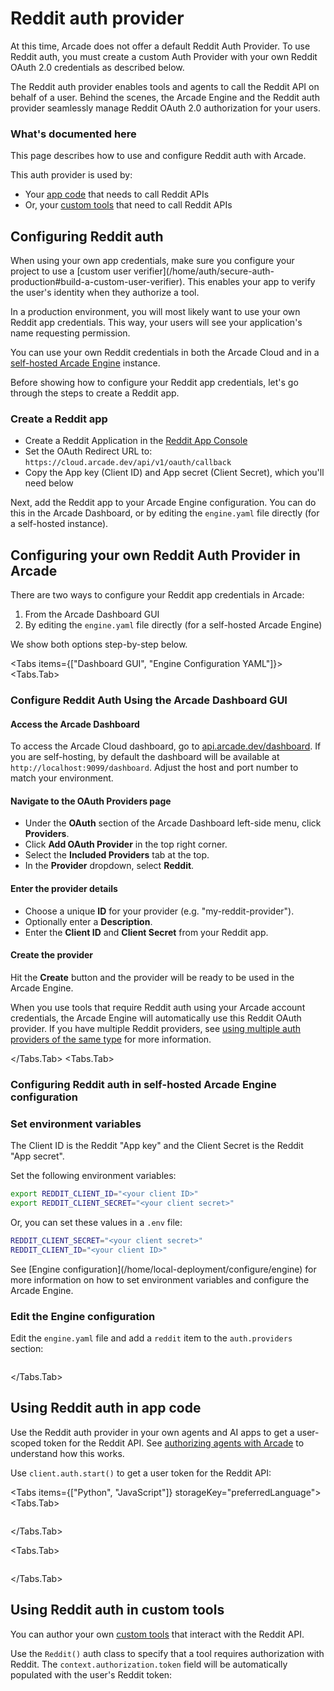
# Reddit auth provider

<Note>
  At this time, Arcade does not offer a default Reddit Auth Provider. To use
  Reddit auth, you must create a custom Auth Provider with your own Reddit OAuth
  2.0 credentials as described below.
</Note>

The Reddit auth provider enables tools and agents to call the Reddit API on behalf of a user. Behind the scenes, the Arcade Engine and the Reddit auth provider seamlessly manage Reddit OAuth 2.0 authorization for your users.

### What's documented here

This page describes how to use and configure Reddit auth with Arcade.

This auth provider is used by:

- Your [app code](#using-reddit-auth-in-app-code) that needs to call Reddit APIs
- Or, your [custom tools](#using-reddit-auth-in-custom-tools) that need to call Reddit APIs

## Configuring Reddit auth

<Note>
  When using your own app credentials, make sure you configure your project to use a [custom user verifier](/home/auth/secure-auth-production#build-a-custom-user-verifier). This enables your app to verify the user's identity when they authorize a tool.
</Note>

In a production environment, you will most likely want to use your own Reddit app credentials. This way, your users will see your application's name requesting permission.

You can use your own Reddit credentials in both the Arcade Cloud and in a [self-hosted Arcade Engine](/home/local-deployment/install/local) instance.

Before showing how to configure your Reddit app credentials, let's go through the steps to create a Reddit app.

### Create a Reddit app

- Create a Reddit Application in the [Reddit App Console](https://www.reddit.com/prefs/apps)
- Set the OAuth Redirect URL to: `https://cloud.arcade.dev/api/v1/oauth/callback`
- Copy the App key (Client ID) and App secret (Client Secret), which you'll need below

Next, add the Reddit app to your Arcade Engine configuration. You can do this in the Arcade Dashboard, or by editing the `engine.yaml` file directly (for a self-hosted instance).

## Configuring your own Reddit Auth Provider in Arcade

There are two ways to configure your Reddit app credentials in Arcade:

1. From the Arcade Dashboard GUI
2. By editing the `engine.yaml` file directly (for a self-hosted Arcade Engine)

We show both options step-by-step below.

<Tabs items={["Dashboard GUI", "Engine Configuration YAML"]}>
<Tabs.Tab>

### Configure Reddit Auth Using the Arcade Dashboard GUI

<Steps>

#### Access the Arcade Dashboard

To access the Arcade Cloud dashboard, go to [api.arcade.dev/dashboard](https://api.arcade.dev/dashboard). If you are self-hosting, by default the dashboard will be available at `http://localhost:9099/dashboard`. Adjust the host and port number to match your environment.

#### Navigate to the OAuth Providers page

- Under the **OAuth** section of the Arcade Dashboard left-side menu, click **Providers**.
- Click **Add OAuth Provider** in the top right corner.
- Select the **Included Providers** tab at the top.
- In the **Provider** dropdown, select **Reddit**.

#### Enter the provider details

- Choose a unique **ID** for your provider (e.g. "my-reddit-provider").
- Optionally enter a **Description**.
- Enter the **Client ID** and **Client Secret** from your Reddit app.

#### Create the provider

Hit the **Create** button and the provider will be ready to be used in the Arcade Engine.

</Steps>

When you use tools that require Reddit auth using your Arcade account credentials, the Arcade Engine will automatically use this Reddit OAuth provider. If you have multiple Reddit providers, see [using multiple auth providers of the same type](/home/auth-providers#using-multiple-providers-of-the-same-type) for more information.

</Tabs.Tab>
<Tabs.Tab>

### Configuring Reddit auth in self-hosted Arcade Engine configuration

<Steps>

### Set environment variables

<Note>
  The Client ID is the Reddit "App key" and the Client Secret is the Reddit "App
  secret".
</Note>

Set the following environment variables:

```bash
export REDDIT_CLIENT_ID="<your client ID>"
export REDDIT_CLIENT_SECRET="<your client secret>"
```

Or, you can set these values in a `.env` file:

```bash
REDDIT_CLIENT_SECRET="<your client secret>"
REDDIT_CLIENT_ID="<your client ID>"
```

<Tip>
  See [Engine configuration](/home/local-deployment/configure/engine) for more information on how
  to set environment variables and configure the Arcade Engine.
</Tip>

### Edit the Engine configuration

Edit the `engine.yaml` file and add a `reddit` item to the `auth.providers` section:

```yaml file=<rootDir>/examples/code/integrations/reddit/config_provider.engine.yaml {3-9}

```

</Steps>

</Tabs.Tab>
</Tabs>

## Using Reddit auth in app code

Use the Reddit auth provider in your own agents and AI apps to get a user-scoped token for the Reddit API. See [authorizing agents with Arcade](/home/auth/how-arcade-helps) to understand how this works.

Use `client.auth.start()` to get a user token for the Reddit API:

<Tabs items={["Python", "JavaScript"]} storageKey="preferredLanguage">
<Tabs.Tab>

```python file=<rootDir>/examples/code/integrations/reddit/custom_auth.py {8-12}

```

</Tabs.Tab>

<Tabs.Tab>

```javascript file=<rootDir>/examples/code/integrations/reddit/custom_auth.js {8-10}

```

</Tabs.Tab>

</Tabs>

## Using Reddit auth in custom tools

You can author your own [custom tools](/home/build-tools/create-a-toolkit) that interact with the Reddit API.

Use the `Reddit()` auth class to specify that a tool requires authorization with Reddit. The `context.authorization.token` field will be automatically populated with the user's Reddit token:

```python file=<rootDir>/examples/code/integrations/reddit/custom_tool.py {5-6,9-13,20}

```

